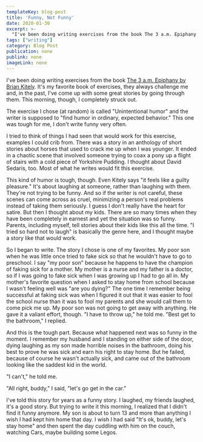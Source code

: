 ```yaml
---
templateKey: blog-post
title: 'Funny, Not Funny'
date: 2020-01-30
excerpt: >-
  "I've been doing writing exercises from the book The 3 a.m. Epiphany by Brian Kitely. It's my favorite book of exercises, they always challenge me and, in the past, I've come up with some great stories by going through them. This morning, though, I completely struck out."
tags: ["writing"]
category: Blog Post
publication: none
publink: none
imageLink: none
---
```


I've been doing writing exercises from the book [The 3 a.m. Epiphany by Brian Kitely](https://www.betterworldbooks.com/product/detail/The-3-A-M--Epiphany--Uncommon-Writing-Exercises-That-Transform-Your-Fiction-9781582973517). It's my favorite book of exercises, they always challenge me and, in the past, I've come up with some great stories by going through them. This morning, though, I completely struck out.

The exercise I chose (at random) is called "Unintentional humor" and the writer is supposed to "find humor in ordinary, expected behavior." This one was tough for me, I don't write funny very often.

I tried to think of things I had seen that would work for this exercise, examples I could crib from. There was a story in an anthology of short stories about horses that used to crack me up when I was younger. It ended in a chaotic scene that involved someone trying to coax a pony up a flight of stairs with a cold piece of Yorkshire Pudding. I thought about David Sedaris, too. Most of what he writes would fit this exercise.

This kind of humor is tough, though. Even Kitely says "it feels like a guilty pleasure." It's about laughing at someone, rather than laughing with them. They're not trying to be funny. And so if the writer is not careful, these scenes can come across as cruel, minimizing a person's real problems instead of taking them seriously. I guess I don't really have the heart for satire.
But then I thought about my kids. There are so many times when they have been completely in earnest and yet the situation was so funny. Parents, including myself, tell stories about their kids like this all the time. "I tried so hard not to laugh" is basically the genre here, and I thought maybe a story like that would work.

So I began to write. The story I chose is one of my favorites. My poor son when he was little once tried to fake sick so that he wouldn't have to go to preschool. I say "my poor son" because he happens to have the champion of faking sick for a mother. My mother is a nurse and my father is a doctor, so if I was going to fake sick when I was growing up I had to go all in. My mother's favorite question when I asked to stay home from school because I wasn't feeling well was "are you dying?" The one time I remember being successful at faking sick was when I figured it out that it was easier to fool the school nurse than it was to fool my parents and she would call them to come pick me up. My poor son was not going to get away with anything.
He gave it a valiant effort, though. "I have to throw up," he told me.
"Best get to the bathroom," I replied.

And this is the tough part. Because what happened next was so funny in the moment. I remember my husband and I standing on either side of the door, dying laughing as my son made horrible noises in the bathroom, doing his best to prove he was sick and earn his right to stay home. But he failed, because of course he wasn't actually sick, and came out of the bathroom looking like the saddest kid in the world. 

"I can't," he told me.

"All right, buddy," I said, "let's go get in the car."

I've told this story for years as a funny story. I laughed, my friends laughed, it's a good story. But trying to write it this morning, I realized that I didn't find it funny anymore. My son is about to turn 13 and more than anything I wish I had kept him home that day. I wish I had said "It's ok, buddy, let's stay home" and then spent the day cuddling with him on the couch, watching Cars, maybe building some Legos. 